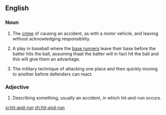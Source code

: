 ==English==

===Noun===
{{en-noun}}
{{wikipedia}}

# {{legal}} The [[crime]] of causing an accident, as with a  motor vehicle, and leaving without acknowledging responsibility.
# {{baseball}} A play in baseball where the [[base runners]] leave their base before the batter hits the ball, assuming thaat the batter will in fact hit the ball and this will give them an advantage.
# {{military}} The military technique of attacking one place and then quickly moving to another before defenders can react.

===Adjective===
{{en-adj|-}}

#Describing something, usually an accident, in which hit-and-run occurs.

[[vi:hit-and-run]]
[[zh:hit-and-run]]